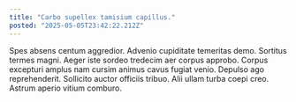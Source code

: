 ```yaml
---
title: "Carbo supellex tamisium capillus."
posted: "2025-05-05T23:42:22.212Z"
---
```


Spes absens centum aggredior. Advenio cupiditate temeritas demo. Sortitus termes magni.
Aeger iste sordeo tredecim aer corpus approbo. Corpus excepturi amplus nam cursim animus cavus fugiat venio. Depulso ago reprehenderit.
Sollicito auctor officiis tribuo. Alii ullam turba coepi creo. Astrum aperio vitium comburo.
